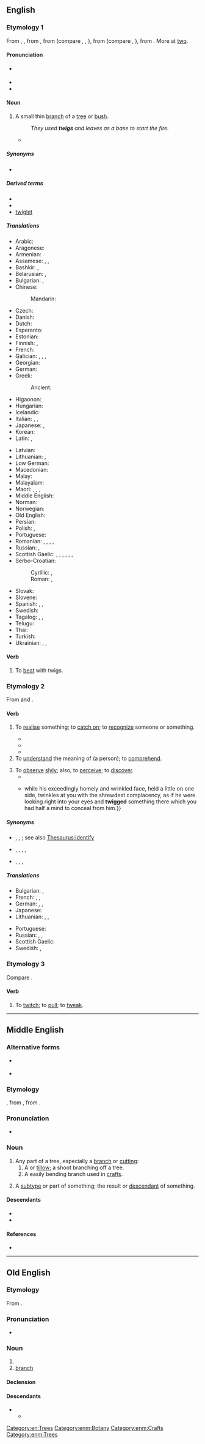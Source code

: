 ==English==

===Etymology 1===
{{PIE word|en|dwóh₁}}
From {{inh|en|enm|twig}}, {{m|enm|twyg}}, from {{inh|en|ang|twiġ}}, from {{inh|en|gem-pro|*twīgą}} (compare {{cog|fy|twiich}}, {{cog|nl|twijg}}, {{cog|de|Zweig}}), from {{der|en|ine-pro|*dweygʰom}} (compare {{cog|cu|двигъ||branch}}, {{cog|sq|degë||branch}}), from {{m|ine-pro|*dwóh₁}}. More at [[two]].

====Pronunciation====
* {{a|US}} {{IPA|en|/twɪɡ/|[tʰw̥ɪɡ]}}
* {{audio|en|en-us-twig.ogg|Audio (US)}}
* {{rhymes|en|ɪɡ|s=1}}

====Noun====
{{slim-wikipedia}}
{{en-noun}}

# A small thin [[branch]] of a [[tree]] or [[bush]].
#: ''They used '''twigs''' and leaves as a base to start the fire.''
#* {{quote-book|en|year=1907|author=[[w:Harold Edward Bindloss|Harold Bindloss]]
|title=The Dust of Conflict
|chapter=1|url=http://openlibrary.org/works/OL4429277W
|passage=A beech wood with silver firs in it rolled down the face of the hill, and the maze of leafless '''twigs''' and dusky spires cut sharp against the soft blueness of the evening sky.}}

=====Synonyms=====
* {{l|en|tillow}}

=====Derived terms=====
* {{l|en|off one's twig}}
* {{l|en|twig and berries}}
* [[twiglet]]

=====Translations=====
{{trans-top|a small thin branch}}
* Arabic: {{t|ar|غُصَّيْن|m}}
* Aragonese: {{t+|an|branca}}
* Armenian: {{t+|hy|շիվ|sc=Armn}}
* Assamese: {{t|as|ঠানি}}, {{t|as|ঠালি}}, {{t|as|ডালি}}
* Bashkir: {{t|ba|ботаҡ|sc=Cyrl}}, {{t|ba|сыбыҡ|sc=Cyrl}}
* Belarusian: {{t+|be|галіна́|f|sc=Cyrl}}, {{t|be|галі́нка|f}}
* Bulgarian: {{t+|bg|кло́нка|f}}, {{t+|bg|ве́йка|f}}
* Chinese:
*: Mandarin: {{t+|cmn|枝|tr=zhī|sc=Hani}}
* Czech: {{t+|cs|větvička|f}}
* Danish: {{t+|da|kvist|c}}
* Dutch: {{t+|nl|twijg}}
* Esperanto: {{t|eo|branĉeto }}
* Estonian: {{t-needed|et}}
* Finnish: {{t+|fi|vitsa}}, {{t+|fi|risu}} {{qualifier|dry twig}}
* French: {{t+|fr|brindille|f}}
* Galician: {{t|gl|guizo|m}}, {{t|gl|bringa|f}}, {{t+|gl|verga|f}}, {{t|gl|garabullo|m}}
* Georgian: {{t-needed|ka}}
* German: {{t+|de|Zweig|m}}
* Greek:
*: Ancient: {{t|grc|κάρφος|n}}
* Higaonon: {{t|mba|sanga}}
* Hungarian: {{t+|hu|gally}}
* Icelandic: {{t+|is|kvistur|m}}
* Italian: {{t+|it|ramoscello|m}}, {{t+|it|verga|f}}, {{t+|it|rametto|m}}
* Japanese: {{t|ja|小枝|tr=こえだ, koeda}}, {{t+|ja|枝|tr=えだ, eda|sc=Jpan}}
* Korean: {{t+|ko|나뭇가지}}
* Latin: {{t|la|rāmulus|m}}, {{t|la|virga|f}}
{{trans-mid}}
* Latvian: {{t-needed|lv}}
* Lithuanian: {{t|lt|šakelė|f}}, {{t+|lt|šaka|f}}
* Low German: {{t|nds|Twieg|m}}
* Macedonian: {{t|mk|гранче|n}}
* Malay: {{t+|ms|ranting}}
* Malayalam: {{t+|ml|ചുള്ളി}}
* Maori: {{t|mi|tākupu}}, {{t|mi|kōetoeto}} {{qualifier|used in the plural}}, {{t|mi|rārā}}, {{t|mi|puaka}}
* Middle English: {{t|enm|twygge}}
* Norman: {{t|nrf|brantchette|f}}
* Norwegian: {{t|no|kvist|m}}
* Old English: {{t+|ang|twiġ|n}}
* Persian: {{t+|fa|ترکه|tr=tarke|sc=fa-Arab}}
* Polish: {{t+|pl|gałązka|f}}, {{t+|pl|witka|f}}
* Portuguese: {{t|pt|raminho|m}}
* Romanian: {{t+|ro|rămurea|f}}, {{t|ro|rămurică|f}}, {{t+|ro|nuia|f}}, {{t+|ro|vargă|f}}, {{t+|ro|smicea|f}}
* Russian: {{t+|ru|ве́тка|f}}, {{t+|ru|ве́точка|f}}
* Scottish Gaelic: {{t|gd|bioran|m}}, {{t+|gd|geug|f}}, {{t|gd|meanglan|m}}, {{t|gd|ògan|m}}, {{t|gd|òganach|m}}, {{t|gd|slat|m}}, {{t|gd|sprios|m}}
* Serbo-Croatian:
*: Cyrillic: {{t|sh|гранчица|f|sc=Cyrl}}, {{t|sh|вејка|f|sc=Cyrl}}
*: Roman: {{t+|sh|grančica|f}}, {{t+|sh|vejka|f}}
* Slovak: {{t|sk|vetvička|f}}
* Slovene: {{t+|sl|vejica|f}}
* Spanish: {{t|es|ramita|f}}, {{t|es|ramilla|f}}, {{t+|es|vara|f}}
* Swedish: {{t+|sv|kvist|c}}
* Tagalog: {{t|tl|siit}}, {{t|tl|gangaw}}, {{t|tl|sangay}}
* Telugu: {{t+|te|రెమ్మ}}
* Thai: {{t+|th|กิ่ง}}
* Turkish: {{t+|tr|çöp}}
* Ukrainian: {{t|uk|гі́лка|f}}, {{t|uk|гі́лочка|f}}, {{t|uk|галу́зка|f}}
{{trans-bottom}}

====Verb====
{{en-verb}}

# {{lb|en|transitive}} To [[beat]] with twigs.

===Etymology 2===
From {{bor|en|ga|-}} and {{bor|en|gd|-}} {{m|ga|tuig|t=to understand}}.

====Verb====
{{en-verb}}

# {{lb|en|colloquial|regional}} To [[realise]] something; to [[catch on]]; to [[recognize]] someone or something.
#: {{ux|en|He hasn't '''twigged''' that we're planning a surprise party for him.}}
#* {{quote-book|en|year=1765|chapter=A Song in High Life|title=The Merry Medley|volume=1|location=London|publisher=W. Hoggard|pageurl=https://books.google.com/books?id=8qaqE96UeY4C&pg=PA35|page=35|passage=I pray you now send me some dub, / A bottle or two to the needy. / I beg you won't bring it yourself, / The harman is at the Old-Bailey; / I'd rather you'd send it behalf, / For, if they '''twig''' you they'll nail you.}}
#* {{quote-book|en|year=1915|chapter=Putting on the Screw|title=Caught in the Net|by={{w|Émile Gaboriau}}|original=Les Esclaves de Paris|location=New York|publisher=Charles Scribner's Sons|pageurl=https://archive.org/details/caughtinnet00gabo/page/22/|page=23|passage=I '''twigged''' him at once, by the description you gave me. I never see a cove togged out as he was,—tall hat, light sit-down-upons, and a short coat—wasn't it cut short! but in really bang-up style.|translation=J'y ai '''reconnu''' le particulier que vous m'avez dit. Bien vêtu, ma foi! Chapeau rogné, tout plat, pantalon clair, en fourreau de parapluie, veston court, oh! mais d'un court... enfin, le dernier genre. }}
#* {{quote-web|en|date=2012-05-30|first=John E.|last=McIntyre| title=A future for copy editors| site=Baltimore Sun| url=http://www.baltimoresun.com/news/language-blog/bal-a-future-for-copy-editors-20120530,0,4576028.story?track=rss| passage=Well, with fewer people doing two or three times the work, you may have already '''twigged''' to this.}}
# To [[understand]] the meaning of (a person); to [[comprehend]].
#: {{ux|en|Do you '''twig''' me?}}
# To [[observe]] [[slyly]]; also, to [[perceive]]; to [[discover]].
#* {{quote-book|en|year=1763|authorlink=Samuel Foote|first=Samuel|last=Foote|title={{w|The Mayor of Garratt}}|others=act 2|passage=Now '''twig''' him; now mind him: mark how he hawls his muscles about.}}
#* {{quote-book|en|year=1863|authorlink=Nathaniel Hawthorne|first=Nathaniel|last=Hawthorne|title=[[gutenberg:8090|Our Old Home]]|passage=This excellent man appears to have sunk into himself in a sitting posture, {{...|with a thin leg crossed over his knee, a book in one hand, and a finger of the other under his chin, I believe, or applied to the side of his nose, or to some equally familiar purpose;}} while his exceedingly homely and wrinkled face, held a little on one side, twinkles at you with the shrewdest complacency, as if he were looking right into your eyes and '''twigged''' something there which you had half a mind to conceal from him.}}

=====Synonyms=====
* {{sense|to realise something}} {{l|en|clock}}, {{l|en|get it}}, {{l|en|notice}}; see also [[Thesaurus:identify]]
* {{sense|to understand the meaning}} {{l|en|fathom}}, {{l|en|figure out}}, {{l|en|grasp}}, {{l|en|ken#Etymology_2}}, {{l|en|work out}}
* {{sense|to observe slyly}} {{l|en|check out}}, {{l|en|peep}}, {{l|en|spy on}}, {{l|en|surveil}}

=====Translations=====
{{trans-top|to realise something}}
* Bulgarian: {{t+|bg|схващам}}, {{t+|bg|загрявам}}
* French: {{t+|fr|entraver}}, {{t+|fr|capter}}, {{t+|fr|piger}}
* German: {{t+|de|mitbekommen}}, {{t+|de|mitkriegen}}, {{qualifier|slang}} {{t+|de|checken}}
* Japanese: {{t+|ja|気づく|tr=kizuku}}
* Lithuanian: {{t+|lt|suvokti}}, {{t|lt|susigaudyti}}, {{t|lt|įsisąmoninti}}
{{trans-mid}}
* Portuguese: {{t+|pt|imaginar}}
* Russian: {{t+|ru|догада́ться}}, {{t+|ru|смекну́ть}}, {{qualifier|slang}} {{t+|ru|просе́чь}}
* Scottish Gaelic: {{t|gd|tuig}}
* Swedish: {{t+|sv|greppa}}, {{t+|sv|fatta}}
{{trans-bottom}}

===Etymology 3===
Compare {{m|en|tweak}}.

====Verb====
{{en-verb}}

# {{lb|en|obsolete|Scotland}} To [[twitch]]; to [[pull]]; to [[tweak]].

{{Webster 1913}}

[[Category:en:Trees]]

----

==Middle English==

===Alternative forms===
* {{q|Early ME}} {{alter|enm|twi|twiȝ}}
* {{alter|enm|twigge|twyg|twygge|tuyg}}

===Etymology===
{{inh+|enm|ang|twīg}}, from {{inh|enm|gmw-pro|*twīg}}, from {{inh|enm|gem-pro|*twīgą}}.

===Pronunciation===
* {{IPA|enm|/twiɡ/|/twiː/}}

===Noun===
{{enm-noun|twigges}}

# Any part of a tree, especially a [[branch]] or [[cutting]]:
## A {{l|en|twig}} or [[tillow]]; a shoot branching off a tree.
## A easily bending branch used in [[crafts]].
# {{lb|enm|figurative|rare}} A [[subtype]] or part of something; the result or [[descendant]] of something.

====Descendants====
* {{desc|en|twig}}
* {{desc|sco|twigg|tuigg}}

====References====
* {{R:MED Online|entry=twig |pos=n   |id=MED47491 |accessdate=2018-08-08}}

[[Category:enm:Botany]]
[[Category:enm:Crafts]]
[[Category:enm:Trees]]

----

==Old English==

===Etymology===
From {{inh|ang|gem-pro|*twigą}}.

===Pronunciation===
* {{ang-IPA|twiġ}}

===Noun===
{{ang-noun|n|head=twiġ}}

# {{l|en|twig}}
# [[branch]]

====Declension====
{{ang-decl-noun-a-n|twiġ|short=1|twig}}

====Descendants====
* {{desc|enm|twig}}
** {{desc|en|twig}}